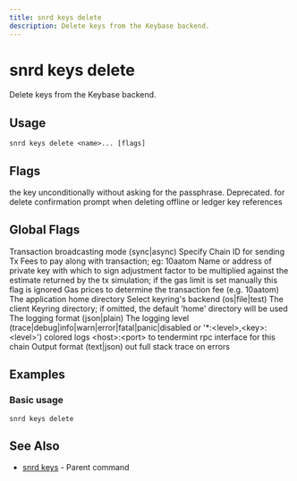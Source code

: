 ```yaml
---
title: snrd keys delete
description: Delete keys from the Keybase backend.
---
```


# snrd keys delete

Delete keys from the Keybase backend.

## Usage

```shell
snrd keys delete <name>... [flags]
```

## Flags

<ParamField path="force" type="string">
  the key unconditionally without asking for the passphrase. Deprecated.
</ParamField>

<ParamField path="help" type="string">
  for delete
</ParamField>

<ParamField path="yes" type="string">
  confirmation prompt when deleting offline or ledger key references
</ParamField>

## Global Flags

<ParamField path="broadcast-mode" type="string" default="sync">
  Transaction broadcasting mode (sync|async)
</ParamField>

<ParamField path="chain-id" type="string">
  Specify Chain ID for sending Tx
</ParamField>

<ParamField path="fees" type="string">
  Fees to pay along with transaction; eg: 10aatom
</ParamField>

<ParamField path="from" type="string">
  Name or address of private key with which to sign
</ParamField>

<ParamField path="gas-adjustment" type="float" default="1">
  adjustment factor to be multiplied against the estimate returned by the tx simulation; if the gas limit is set manually this flag is ignored
</ParamField>

<ParamField path="gas-prices" type="string">
  Gas prices to determine the transaction fee (e.g. 10aatom)
</ParamField>

<ParamField path="home" type="string" default="/Users/prad/.sonr">
  The application home directory
</ParamField>

<ParamField path="keyring-backend" type="string" default="os">
  Select keyring's backend (os|file|test)
</ParamField>

<ParamField path="keyring-dir" type="string">
  The client Keyring directory; if omitted, the default 'home' directory will be used
</ParamField>

<ParamField path="log_format" type="string" default="plain">
  The logging format (json|plain)
</ParamField>

<ParamField path="log_level" type="string" default="info">
  The logging level (trace|debug|info|warn|error|fatal|panic|disabled or '*:&lt;level&gt;,&lt;key&gt;:&lt;level&gt;')
</ParamField>

<ParamField path="log_no_color" type="string">
  colored logs
</ParamField>

<ParamField path="node" type="string" default="tcp://localhost:26657">
  &lt;host&gt;:&lt;port&gt; to tendermint rpc interface for this chain
</ParamField>

<ParamField path="output" type="string" default="text">
  Output format (text|json)
</ParamField>

<ParamField path="trace" type="string">
  out full stack trace on errors
</ParamField>

## Examples

### Basic usage

```shell
snrd keys delete
```

## See Also

- [snrd keys](./snrd_keys.mdx) - Parent command
